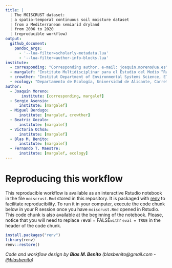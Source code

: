 ```yaml
---
title: |
  | The MOISCRUST dataset:
  | a spatio-temporal continuous soil moisture dataset 
  | from a Mediterranean semiarid dryland 
  | from 2006 to 2020
  | (reproducible workflow)
output:
  github_document:
    pandoc_args:
      - '--lua-filter=scholarly-metadata.lua'
      - '--lua-filter=author-info-blocks.lua'
institute:
  - corresponding: "Corresponding author, e-mail: joaquin.moreno@ua.es"
  - margalef: "Instituto Multidisciplinar para el Estudio del Medio “Ramon Margalef”, Universidad de Alicante, Edificio Nuevos Institutos, Carretera de San Vicente del Raspeig s/n, 03690 San Vicente del Raspeig, Spain."
  - crowther: "Institut Department of Environmental Systems Science, ETH Zürich. Universitätstrasse 16, 8092 Zurich, Switzerland."
  - ecology: "Departamento de Ecología, Universidad de Alicante, Carretera de San Vicente del Raspeig s/n, 03690 San Vicente del Raspeig, Alicante, Spain."
author:
  - Joaquín Moreno:
       institute: [corresponding, margalef]
  - Sergio Asensio:
      institute: [margalef]
  - Miguel Berdugo:
      institute: [margalef, crowther]
  - Beatriz Gozalo:
      institute: [margalef]
  - Victoria Ochoa:
      institute: [margalef] 
  - Blas M. Benito:
      institute: [margalef]
  - Fernando T. Maestre:
      institute: [margalef, ecology] 
---
```


# Reproducing this workflow

This reproducible workflow is available as an interactive Rstudio notebook in the file `moiscrust.Rmd` stored in this repository. It is packaged with [renv](https://cran.r-project.org/package=renv) to facilitate reproducibility. To run it in your computer, execute the code chunk below in your R session once you have `moiscrust.Rmd` opened in Rstudio. This code chunk is also available at the beginning of the notebook. Please, notice that you will need to replace `r `eval = FALSE` with `r `eval = TRUE` in the header of the code chunk.

```r
install.packages("renv")
library(renv)
renv::restore()
```

*Code and workflow design by **Blas M. Benito** (blasbenito@gmail.com - [@blasbenito](https://twitter.com/BlasBenito))*